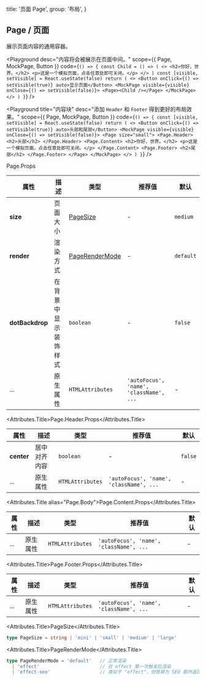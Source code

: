 
  title: '页面 Page',
  group: '布局',
}

## Page / 页面

展示页面内容的通用容器。

<Playground
  desc="内容将会被展示在页面中间。"
  scope={{ Page, MockPage, Button }}
  code={`
() => {
  const Child = () => (
    <>
      <h2>你好，世界。</h2>
      <p>这是一个模拟页面，点击任意处即可关闭。</p>
    </>
  )
  const [visible, setVisible] = React.useState(false)
  return (
    <>
      <Button onClick={() => setVisible(true)} auto>显示页面</Button>
      <MockPage visible={visible} onClose={() => setVisible(false)}>
        <Page><Child /></Page>
      </MockPage>
    </>
  )
}
`} />

<Playground
  title="内容块"
  desc="添加 `Header` 和 `Footer` 得到更好的布局效果。"
  scope={{ Page, MockPage, Button }}
  code={`
() => {
  const [visible, setVisible] = React.useState(false)
  return (
    <>
      <Button onClick={() => setVisible(true)} auto>头部和尾部</Button>
      <MockPage visible={visible} onClose={() => setVisible(false)}>
        <Page size="small">
          <Page.Header>
            <h2>头部</h2>
          </Page.Header>
          <Page.Content>
            <h2>你好，世界。</h2>
            <p>这是一个模拟页面，点击任意处即可关闭。</p>
          </Page.Content>
          <Page.Footer>
            <h2>尾部</h2>
          </Page.Footer>
        </Page>
      </MockPage>
    </>
  )
}
`} />

<Attributes edit="/pages/zh-cn/components/page.mdx">
<Attributes.Title>Page.Props</Attributes.Title>

| 属性 | 描述 | 类型 | 推荐值 | 默认
| ---------- | ---------- | ---- |  -------------- | ------ |
| **size** |  页面大小 | [PageSize](#pagesize) | - | `medium` |
| **render** | 渲染方式 | [PageRenderMode](#pagerendermode) | - | `default` |
| **dotBackdrop** | 在背景中显示装饰样式 | `boolean` | - | `false` |
| ... | 原生属性 | `HTMLAttributes` | `'autoFocus', 'name', 'className', ...` | - |

<Attributes.Title>Page.Header.Props</Attributes.Title>

| 属性 | 描述 | 类型 | 推荐值 | 默认
| ---------- | ---------- | ---- |  -------------- | ------ |
| **center** | 居中对齐内容 | `boolean` | - | `false` |
| ... | 原生属性 | `HTMLAttributes` | `'autoFocus', 'name', 'className', ...` | - |

<Attributes.Title alias="Page.Body">Page.Content.Props</Attributes.Title>

| 属性 | 描述 | 类型 | 推荐值 | 默认
| ---------- | ---------- | ---- |  -------------- | ------ |
| ... | 原生属性 | `HTMLAttributes` | `'autoFocus', 'name', 'className', ...` | - |

<Attributes.Title>Page.Footer.Props</Attributes.Title>

| 属性 | 描述 | 类型 | 推荐值 | 默认
| ---------- | ---------- | ---- |  -------------- | ------ |
| ... | 原生属性 | `HTMLAttributes` | `'autoFocus', 'name', 'className', ...` | - |

<Attributes.Title>PageSize</Attributes.Title>

```ts
type PageSize = string | 'mini' | 'small' | 'medium' | 'large'
```

<Attributes.Title>PageRenderMode</Attributes.Title>

```ts
type PageRenderMode = 'default'   // 正常渲染
  | 'effect'                      // 在 effect 第一次触发后渲染
  | 'effect-seo'                  // 类似于 "effect"，但首屏为 SEO 额外返回字符串
```

</Attributes>

